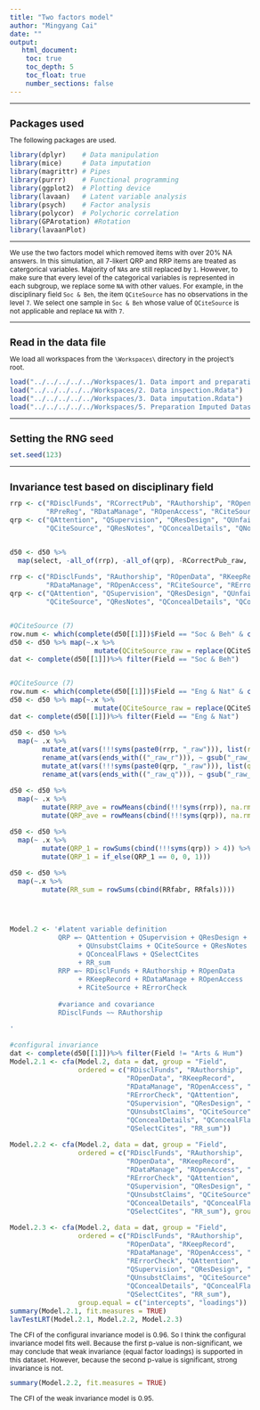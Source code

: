 ```yaml
---
title: "Two factors model"
author: "Mingyang Cai"
date: ""
output: 
   html_document:
    toc: true
    toc_depth: 5
    toc_float: true
    number_sections: false
---
```

  
<style type="text/css">
  
body{ /* Normal  */
  font-size: 12px;
  }
td {  /* Table  */
  font-size: 12px;
}
h1.title {
  font-size: 18px;
  color: DarkBlue;
}
h1 { /* Header 1 */
  font-size: 18px;
}
h2 { /* Header 2 */
  font-size: 18px;
}
h3 { /* Header 3 */
  font-size: 18px;
}
code.r{ /* Code block */
  font-size: 12px;
}
pre { /* Code block - determines code spacing between lines */
  font-size: 14px;
}
</style>


---

# Packages used
The following packages are used.  
```r
library(dplyr)    # Data manipulation
library(mice)     # Data imputation
library(magrittr) # Pipes
library(purrr)    # Functional programming
library(ggplot2)  # Plotting device
library(lavaan)   # Latent variable analysis
library(psych)    # Factor analysis
library(polycor)  # Polychoric correlation
library(GPArotation) #Rotation 
library(lavaanPlot) 
```

---

We use the two factors model which removed items with over 20% NA answers. In this simulation, all 7-likert QRP and RRP items are treated as catergorical variables. Majority of `NA`s are still replaced by `1`. However, to make sure that every level of the categorical variables is represented in each subgroup, we replace some `NA` with other values. For example, in the disciplinary field `Soc & Beh`, the item `QCiteSource` has no observations in the level `7`. We select one sample in `Soc & Beh` whose value of `QCiteSource` is not applicable and replace `NA` with `7`.   

---

# Read in the data file
We load all workspaces from the `\Workspaces\` directory in the project's root.
```r
load("../../../../../Workspaces/1. Data import and preparation.Rdata")
load("../../../../../Workspaces/2. Data inspection.Rdata")
load("../../../../../Workspaces/3. Data imputation.Rdata")
load("../../../../../Workspaces/5. Preparation Imputed Datasets.Rdata")
```

---

# Setting the RNG seed
```r
set.seed(123)
```

---

# Invariance test based on disciplinary field
```r
rrp <- c("RDisclFunds", "RCorrectPub", "RAuthorship", "ROpenData", "RKeepRecord", 
         "RPreReg", "RDataManage", "ROpenAccess", "RCiteSource", "ROpenCode", "RErrorCheck")
qrp <- c("QAttention", "QSupervision", "QResDesign", "QUnfairRev", "QUnsubstClaims", 
         "QCiteSource", "QResNotes", "QConcealDetails", "QNoReSubmit", "QConcealFlaws", "QSelectCites")


d50 <- d50 %>% 
  map(select, -all_of(rrp), -all_of(qrp), -RCorrectPub_raw, -RPreReg_raw, -ROpenCode_raw, -QNoReSubmit_raw)

rrp <- c("RDisclFunds", "RAuthorship", "ROpenData", "RKeepRecord", 
         "RDataManage", "ROpenAccess", "RCiteSource", "RErrorCheck")
qrp <- c("QAttention", "QSupervision", "QResDesign", "QUnfairRev", "QUnsubstClaims", 
         "QCiteSource", "QResNotes", "QConcealDetails", "QConcealFlaws", "QSelectCites")


#QCiteSource (7)
row.num <- which(complete(d50[[1]])$Field == "Soc & Beh" & complete(d50[[1]])$QCiteSource_raw == 0) %>% min()
d50 <- d50 %>% map(~.x %>% 
                     mutate(QCiteSource_raw = replace(QCiteSource_raw, row.num, 7)))
dat <- complete(d50[[1]])%>% filter(Field == "Soc & Beh") 


#QCiteSource (7)
row.num <- which(complete(d50[[1]])$Field == "Eng & Nat" & complete(d50[[1]])$QCiteSource_raw == 0) %>% min()
d50 <- d50 %>% map(~.x %>% 
                     mutate(QCiteSource_raw = replace(QCiteSource_raw, row.num, 7)))
dat <- complete(d50[[1]])%>% filter(Field == "Eng & Nat")

d50 <- d50 %>% 
  map(~ .x %>% 
        mutate_at(vars(!!!syms(paste0(rrp, "_raw"))), list(r = ~ recode(., `0` = 7))) %>% 
        rename_at(vars(ends_with(("_raw_r"))), ~ gsub("_raw_r", "", .x)) %>% 
        mutate_at(vars(!!!syms(paste0(qrp, "_raw"))), list(q = ~ recode(., `0` = 1))) %>% 
        rename_at(vars(ends_with(("_raw_q"))), ~ gsub("_raw_q", "", .x))) 

d50 <- d50 %>% 
  map(~ .x %>% 
        mutate(RRP_ave = rowMeans(cbind(!!!syms(rrp)), na.rm = T)) %>% 
        mutate(QRP_ave = rowMeans(cbind(!!!syms(qrp)), na.rm = T))) 

d50 <- d50 %>% 
  map(~ .x %>% 
        mutate(QRP_1 = rowSums(cbind(!!!syms(qrp)) > 4)) %>% 
        mutate(QRP_1 = if_else(QRP_1 == 0, 0, 1)))

d50 <- d50 %>% 
  map(~.x %>% 
        mutate(RR_sum = rowSums(cbind(RRfabr, RRfals))))




Model.2 <- '#latent variable definition
            QRP =~ QAttention + QSupervision + QResDesign + QUnfairRev 
                 + QUnsubstClaims + QCiteSource + QResNotes + QConcealDetails 
                 + QConcealFlaws + QSelectCites 
                 + RR_sum
            RRP =~ RDisclFunds + RAuthorship + ROpenData 
                 + RKeepRecord + RDataManage + ROpenAccess 
                 + RCiteSource + RErrorCheck 
                 
            #variance and covariance
            RDisclFunds ~~ RAuthorship

'

#configural invariance
dat <- complete(d50[[1]])%>% filter(Field != "Arts & Hum")
Model.2.1 <- cfa(Model.2, data = dat, group = "Field", 
                 ordered = c("RDisclFunds", "RAuthorship", 
                             "ROpenData", "RKeepRecord", 
                             "RDataManage", "ROpenAccess", "RCiteSource", 
                             "RErrorCheck", "QAttention", 
                             "QSupervision", "QResDesign", "QUnfairRev", 
                             "QUnsubstClaims", "QCiteSource", "QResNotes", 
                             "QConcealDetails", "QConcealFlaws", 
                             "QSelectCites", "RR_sum"))

Model.2.2 <- cfa(Model.2, data = dat, group = "Field", 
                 ordered = c("RDisclFunds", "RAuthorship", 
                             "ROpenData", "RKeepRecord", 
                             "RDataManage", "ROpenAccess", "RCiteSource", 
                             "RErrorCheck", "QAttention", 
                             "QSupervision", "QResDesign", "QUnfairRev", 
                             "QUnsubstClaims", "QCiteSource", "QResNotes", 
                             "QConcealDetails", "QConcealFlaws", 
                             "QSelectCites", "RR_sum"), group.equal = "loadings")

Model.2.3 <- cfa(Model.2, data = dat, group = "Field", 
                 ordered = c("RDisclFunds", "RAuthorship", 
                             "ROpenData", "RKeepRecord", 
                             "RDataManage", "ROpenAccess", "RCiteSource", 
                             "RErrorCheck", "QAttention", 
                             "QSupervision", "QResDesign", "QUnfairRev", 
                             "QUnsubstClaims", "QCiteSource", "QResNotes", 
                             "QConcealDetails", "QConcealFlaws", 
                             "QSelectCites", "RR_sum"), 
                 group.equal = c("intercepts", "loadings"))
summary(Model.2.1, fit.measures = TRUE)
lavTestLRT(Model.2.1, Model.2.2, Model.2.3)
```
The CFI of the configural invariance model is 0.96. So I think the configural invariance model fits well. Because the first p-value is non-significant, we may conclude that weak invariance (equal factor loadings) is supported in this dataset. However, because the second p-value is significant, strong invariance is not.
```r
summary(Model.2.2, fit.measures = TRUE)
```
The CFI of the weak invariance model is 0.95.



